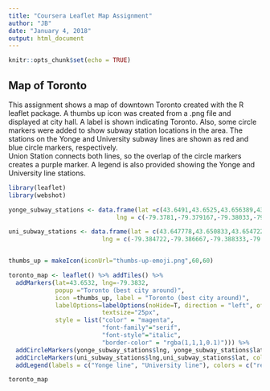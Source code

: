 ```yaml
---
title: "Coursera Leaflet Map Assignment"
author: "JB"
date: "January 4, 2018"
output: html_document
---
```


```r
knitr::opts_chunk$set(echo = TRUE)
```

## Map of Toronto

This assignment shows a map of downtown Toronto created with the R leaflet package.
A thumbs up icon was created from a .png file and displayed at city hall.
A label is shown indicating Toronto. Also, some circle markers
were added to show subway station locations in the area. The stations on the Yonge 
and University subway lines are shown as red and blue circle markers, respectively.  
Union Station connects both lines, so the overlap of the circle markers creates a 
purple marker.  A legend is also provided showing the Yonge and University 
line stations.
```r
library(leaflet)
library(webshot)

yonge_subway_stations <- data.frame(lat =c(43.6491,43.6525,43.656389,43.661389, 43.645556),
                              lng = c(-79.3781,-79.379167,-79.38033,-79.383056,-79.380556))

uni_subway_stations <- data.frame(lat = c(43.647778,43.650833,43.654722,43.66,43.645556),
                          lng = c(-79.384722,-79.386667,-79.388333,-79.390556,-79.380556))


thumbs_up = makeIcon(iconUrl="thumbs-up-emoji.png",60,60)

toronto_map <- leaflet() %>% addTiles() %>%
  addMarkers(lat=43.6532, lng=-79.3832, 
             popup ="Toronto (best city around)", 
             icon =thumbs_up, label = "Toronto (best city around)",
             labelOptions=labelOptions(noHide=T, direction = "left", offset = c(50,0),
                          textsize="25px",
             style = list("color" = "magenta",
                          "font-family"="serif",
                          "font-style"="italic",
                          "border-color" = "rgba(1,1,1,0.1)"))) %>%
  addCircleMarkers(yonge_subway_stations$lng, yonge_subway_stations$lat, color = 'red') %>%
  addCircleMarkers(uni_subway_stations$lng,uni_subway_stations$lat, color = 'blue') %>%
  addLegend(labels = c("Yonge line", "University line"), colors = c("red", "blue"))

toronto_map
```

